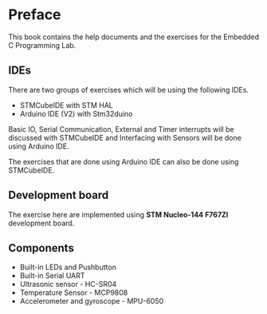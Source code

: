 # Preface {.unnumbered}

This book contains the help documents and the exercises for the Embedded C Programming Lab.

## IDEs
There are two groups of exercises which will be using the following IDEs.

- STMCubeIDE with STM HAL
- Arduino IDE (V2) with Stm32duino

Basic IO, Serial Communication, External and Timer interrupts will be discussed with STMCubeIDE and 
Interfacing with Sensors will be done using Arduino IDE.

:::{.callout-note}
The exercises that are done using Arduino IDE can also be done using STMCubeIDE.
:::

## Development board

The exercise here are implemented using **STM Nucleo-144 F767ZI** development board.

## Components
- Built-in LEDs and Pushbutton
- Built-in Serial UART
- Ultrasonic sensor - HC-SR04 
- Temperature Sensor - MCP9808
- Accelerometer and gyroscope - MPU-6050

